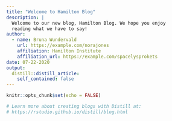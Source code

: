 ```yaml
---
title: "Welcome to Hamilton Blog"
description: |
  Welcome to our new blog, Hamilton Blog. We hope you enjoy 
  reading what we have to say!
author:
  - name: Bruna Wundervald 
    url: https://example.com/norajones
    affiliation: Hamilton Institute
    affiliation_url: https://example.com/spacelysprokets
date: 07-22-2020
output:
  distill::distill_article:
    self_contained: false
---
```


```r
knitr::opts_chunk$set(echo = FALSE)

# Learn more about creating blogs with Distill at:
# https://rstudio.github.io/distill/blog.html

```



